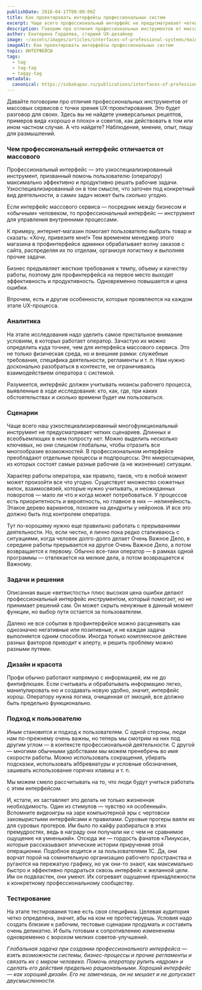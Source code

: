 ```yaml
---
publishDate: 2018-04-17T00:00:00Z
title: Как проектировать интерфейсы профессиональных систем
excerpt: Чаще всего профессиональный интерфейс не предусматривает четких сценариев. Зато мы можем смело рассчитывать, что люди будут учиться работать с этим интерфейсом.
description: Говорим про отличия профессиональных инструментов от массовых сервисов с точки зрения UX-проектирования.
author: Екатерина Гордеева, старший UX-дизайнер
image: ~/assets/images/articles/interfaces-of-professional-systems/main.png
imageAlt: Как проектировать интерфейсы профессиональных систем
topic: ИНТЕРФЕЙСЫ
tags:
  - tag
  - tag-tag
  - taggy-tag
metadata:
  canonical: https://sobakapav.ru/publications/interfaces-of-professional-systems
---
```



Давайте поговорим про отличия профессиональных инструментов от массовых сервисов с точки зрения UX-проектирования. Это будет разговор для своих. Здесь вы не найдете универсальных рецептов, примеров вида «хорошо и плохо» и советов, как действовать в том или ином частном случае. А что найдете? Наблюдения, мнение, опыт, пищу для размышлений.

### Чем профессиональный интерфейс отличается от массового 

Профессиональный интерфейс — это узкоспециализированный инструмент, призванный помочь пользователю (оператору) максимально эффективно и продуктивно решать рабочие задачи. Узкоспециализированный он в том смысле, что заточен под конкретный вид деятельности, а самих задач может быть сколько угодно.

Если интерфейс массового сервиса — посредник между бизнесом и «обычным» человеком, то профессиональный интерфейс — инструмент для управления внутренними процессами.

К примеру, интернет-магазин помогает пользователю выбрать товар и сказать: «Хочу, привезите мне!» Тем временем менеджер этого магазина в профинтерфейсе админки обрабатывает волну заказов с сайта, распределяя их по отделам, организуя логистику и выполняя прочие задачи.

Бизнес предъявляет жесткие требования к темпу, объему и качеству работы, поэтому для профинтерфейса на первое место выходят эффективность и продуктивность. Одновременно повышается и цена ошибки.

Впрочем, есть и другие особенности, которые проявляются на каждом этапе UX-процесса.

### Аналитика

На этапе исследования надо уделить самое пристальное внимание условиям, в которых работает оператор. Зачастую их можно определить куда точнее, чем для интерфейса массового сервиса. Это не только физическая среда, но и внешние рамки: служебные требования, специфика деятельности, регламенты и т. п. Нам нужно досконально разобраться в контексте, не ограничиваясь взаимодействием оператора с системой.

Разумеется, интерфейс должен учитывать нюансы рабочего процесса, выявленные в ходе исследования: кто, как, где, при каких обстоятельствах и сколько времени будет им пользоваться.

### Сценарии

Чаще всего наш узкоспециализированный многофункциональный инструмент не предусматривает четких сценариев. Длинных и всеобъемлющих в нем попросту нет. Можно выделить несколько ключевых, но они слишком глобальны, чтобы отразить все многообразие возможностей. В профессиональном интерфейсе преобладают отдельные процессы и подпроцессы. Это микросценарии, из которых состоят самые разные рабочие (а не жизненные) ситуации.

Характер работы оператора, как правило, таков, что в любой момент может произойти все что угодно. Существует множество сюжетных вилок, взаимосвязей, которые нужно учитывать, и неожиданных поворотов — мало ли что и когда может потребоваться. У процессов есть приоритетность и вероятность, но главное в них — нелинейность. Этакое дерево вариантов, похожее на дендриты у нейронов. И все это должно быть под контролем оператора.

Тут по-хорошему нужно еще правильно работать с прерываниями деятельности. Но, если честно, я лично пока редко сталкиваюсь с ситуациями, когда человек долго-долго делает Очень Важное Дело, в середине работы прерывается на другое Очень Важное Дело, а потом возвращается к первому. Обычно все-таки оператор — в рамках одной программы — отвлекается на мелкие дела, а потом возвращается к Важному.

### Задачи и решения

Описанная выше «ветвистость» плюс высокая цена ошибки делают профессиональный интерфейс инструментом, который помогает, но не принимает решений сам. Он может скрыть ненужные в данный момент функции, но выбор пути остается за пользователем.

Далеко не все события в профинтерфейсе можно расценивать как однозначно негативные или позитивные, и не каждая задача выполняется одним способом. Иногда только комплексное действие разных факторов приводит к алерту, и решить проблему можно разными путями.

### Дизайн и красота

Профи обычно работают напрямую с информацией, им не до финтифлюшек. Если считывать и обрабатывать информацию легко, манипулировать ею и создавать новую удобно, значит, интерфейс хорош. Оператору нужна логика, очищенная от эмоций, все должно быть предельно функционально.

### Подход к пользователю

Иным становится и подход к пользователям. С одной стороны, люди нам по-прежнему очень важны, но теперь мы смотрим на них под другим углом — в контексте профессиональной деятельности. С другой — многими обычными удобствами мы можем пренебречь во имя скорости работы. Можно использовать сокращения, убирать подсказки, использовать аббревиатуры и условные обозначения, зашивать использование горячих клавиш и т. п.

Мы можем смело рассчитывать на то, что люди будут учиться работать с этим интерфейсом.

И, кстати, их заставляет это делать не только жизненная необходимость. Один из стимулов — чувство «я особенный». Вспомните видеоигры на заре компьютерной эры с чертовски заковыристыми интерфейсами и правилами. Суровые прогеры ваяли их для суровых прогеров. Им было по кайфу разбираться в этих премудростях, ведь в награду они получали ни с чем не сравнимое ощущение «я умненький». Отсюда же — гордость фанатов «Линукса», которые рассказывают эпические истории приручения этой операционки. Подобное водится и за пользователями 1С. Да, они ворчат порой на сомнительную организацию рабочего пространства и ругаются на пережатую графику, но уж они-то знают, как максимально быстро и эффективно продраться сквозь интерфейс к желанной цели. Им он подвластен, они умеют. Их согревает ощущение принадлежности к конкретному профессиональному сообществу.

### Тестирование

На этапе тестирования тоже есть своя специфика. Целевая аудитория четко определена, значит, абы на ком не протестируешь. Условия надо создать близкие к рабочим, тестовые сценарии продумать и составить очень деликатно. И быть готовым к сопротивлению изменениям одновременно с ворохом мелких советов-улучшений.

_Глобальная задача при создании профессионального интерфейса — взять возможности системы, бизнес-процессы и прочие регламенты и связать их с миром человека. Помочь оператору рулить «ядром» и сделать его действия предельно рациональными. Хороший интерфейс — как хороший дизайн. Его не замечаешь, он не мешает и не допускает двусмысленности._
